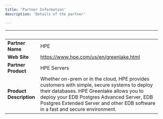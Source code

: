 ```yaml
---
title: 'Partner Information'
description: 'Details of the partner'

---
```


| &nbsp;     | &nbsp; |
| ----------- | ----------- |
| **Partner Name**      | HPE       |
| **Web Site**      |    https://www.hpe.com/us/en/greenlake.html    |
| **Partner Product**   |    HPE Servers     |
| **Product Description**      |   Whether on-prem or in the cloud, HPE provides customers with simple, secure systems to deploy their databases. HPE Greenlake allows you to deploy your EDB Postgres Advanced Server, EDB Postgres Extended Server and other EDB software in a fast and secure environment.      |
